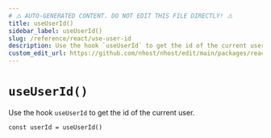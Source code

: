 ```yaml
---
# ⚠️ AUTO-GENERATED CONTENT. DO NOT EDIT THIS FILE DIRECTLY! ⚠️
title: useUserId()
sidebar_label: useUserId()
slug: /reference/react/use-user-id
description: Use the hook `useUserId` to get the id of the current user.
custom_edit_url: https://github.com/nhost/nhost/edit/main/packages/react/src/hooks/user.ts#L398
---
```


# `useUserId()`

Use the hook `useUserId` to get the id of the current user.

```tsx
const userId = useUserId()
```
